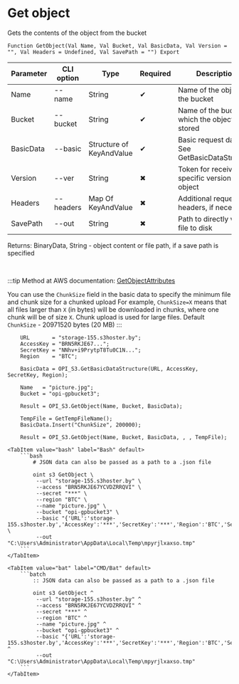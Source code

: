 ﻿---
sidebar_position: 7
---


# Get object
 Gets the contents of the object from the bucket



`Function GetObject(Val Name, Val Bucket, Val BasicData, Val Version = "", Val Headers = Undefined, Val SavePath = "") Export`

  | Parameter | CLI option | Type | Required | Description |
  |-|-|-|-|-|
  | Name | --name | String | &#x2714; | Name of the object in the bucket |
  | Bucket | --bucket | String | &#x2714; | Name of the bucket in which the object is stored |
  | BasicData | --basic | Structure of KeyAndValue | &#x2714; | Basic request data. See GetBasicDataStructure |
  | Version | --ver | String | &#x2716; | Token for receiving a specific version of an object |
  | Headers | --headers | Map Of KeyAndValue | &#x2716; | Additional request headers, if necessary |
  | SavePath | --out | String | &#x2716; | Path to directly write a file to disk |

  
  Returns:  BinaryData, String - object content or file path, if a save path is specified

<br/>

:::tip
Method at AWS documentation: [GetObjectAttributes](https://docs.aws.amazon.com/AmazonS3/latest/API/API_GetObjectAttributes.html)

You can use the `ChunkSize` field in the basic data to specify the minimum file and chunk size for a chunked upload For example, `ChunkSize=X` means that all files larger than `X` (in bytes) will be downloaded in chunks, where one chunk will be of size `X`. Chunk upload is used for large files. Default `ChunkSize` - 20971520 bytes (20 MB)
:::
<br/>


```bsl title="1C:Enterprise/OneScript code example"
    URL       = "storage-155.s3hoster.by";
    AccessKey = "BRN5RKJE67...";
    SecretKey = "NNhv+i9PrytpT8Tu0C1N...";
    Region    = "BTC";

    BasicData = OPI_S3.GetBasicDataStructure(URL, AccessKey, SecretKey, Region);

    Name   = "picture.jpg";
    Bucket = "opi-gpbucket3";

    Result = OPI_S3.GetObject(Name, Bucket, BasicData);

    TempFile = GetTempFileName();
    BasicData.Insert("ChunkSize", 200000);

    Result = OPI_S3.GetObject(Name, Bucket, BasicData, , , TempFile);
```
 

 <Tabs>
  
    <TabItem value="bash" label="Bash" default>
        ```bash
            # JSON data can also be passed as a path to a .json file
            
            oint s3 GetObject \
             --url "storage-155.s3hoster.by" \
             --access "BRN5RKJE67YCVDZRRQVI" \
             --secret "***" \
             --region "BTC" \
             --name "picture.jpg" \
             --bucket "opi-gpbucket3" \
             --basic "{'URL':'storage-155.s3hoster.by','AccessKey':'***','SecretKey':'***','Region':'BTC','Service':'s3','ChunkSize':200000}" \
             --out "C:\Users\Administrator\AppData\Local\Temp\mpyrjlxaxso.tmp"
        ```
    </TabItem>
  
    <TabItem value="bat" label="CMD/Bat" default>
        ```batch
            :: JSON data can also be passed as a path to a .json file
            
            oint s3 GetObject ^
             --url "storage-155.s3hoster.by" ^
             --access "BRN5RKJE67YCVDZRRQVI" ^
             --secret "***" ^
             --region "BTC" ^
             --name "picture.jpg" ^
             --bucket "opi-gpbucket3" ^
             --basic "{'URL':'storage-155.s3hoster.by','AccessKey':'***','SecretKey':'***','Region':'BTC','Service':'s3','ChunkSize':200000}" ^
             --out "C:\Users\Administrator\AppData\Local\Temp\mpyrjlxaxso.tmp"
        ```
    </TabItem>
</Tabs>



